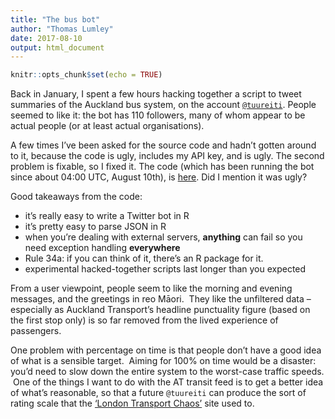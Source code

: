 ```yaml
---
title: "The bus bot"
author: "Thomas Lumley"
date: 2017-08-10 
output: html_document
---
```


```r
knitr::opts_chunk$set(echo = TRUE)
```
Back in January, I spent a few hours hacking together a script to tweet summaries of the Auckland bus system, on the account [`@tuureiti`](https://twitter.com/tuureiti). People seemed to like it: the bot has 110 followers, many of whom appear to be actual people (or at least actual organisations).

A few times I’ve been asked for the source code and hadn’t gotten around to it, because the code is ugly, includes my API key, and is ugly. The second problem is fixable, so I fixed it. The code (which has been running the bot since about 04:00 UTC, August 10th), is [here](https://github.com/tslumley/busbot). Did I mention it was ugly?

Good takeaways from the code: 

*   it’s really easy to write a Twitter bot in R  
*   it’s pretty easy to parse JSON in R
*   when you’re dealing with external servers, **anything** can fail so you need exception handling **everywhere**
*   Rule 34a: if you can think of it, there’s an R package for it.
*   experimental hacked-together scripts last longer than you expected

From a user viewpoint, people seem to like the morning and evening messages, and the greetings in reo Māori.  They like the unfiltered data -- especially as Auckland Transport’s headline punctuality figure (based on the first stop only) is so far removed from the lived experience of passengers. 

One problem with percentage on time is that people don’t have a good idea of what is a sensible target.  Aiming for 100% on time would be a disaster: you’d need to slow down the entire system to the worst-case traffic speeds.  One of the things I want to do with the AT transit feed is to get a better idea of what’s reasonable, so that a future `@tuureiti` can produce the sort of rating scale that the [‘London Transport Chaos’](http://www.transportchaos.org/) site used to. 